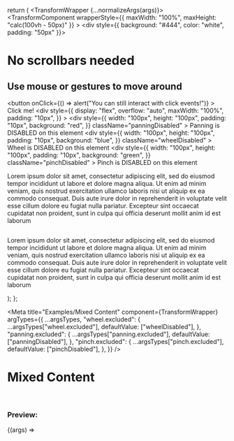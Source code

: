 


  return (
    <TransformWrapper {...normalizeArgs(args)}>
      <TransformComponent
        wrapperStyle={{ maxWidth: "100%", maxHeight: "calc(100vh - 50px)" }}
      >
        <div style={{ background: "#444", color: "white", padding: "50px" }}>
          <h1>No scrollbars needed</h1>
          <h2>Use mouse or gestures to move around</h2>
          <button
            onClick={() => alert("You can still interact with click events!")}
          >
            Click me!
          </button>
          <div
            style={{
              display: "flex",
              overflow: "auto",
              maxWidth: "100%",
              padding: "10px",
            }}
          >
            <div
              style={{
                width: "100px",
                height: "100px",
                padding: "10px",
                background: "red",
              }}
              className="panningDisabled"
            >
              Panning is DISABLED on this element
            </div>
            <div
              style={{
                width: "100px",
                height: "100px",
                padding: "10px",
                background: "blue",
              }}
              className="wheelDisabled"
            >
              Wheel is DISABLED on this element
            </div>
            <div
              style={{
                width: "100px",
                height: "100px",
                padding: "10px",
                background: "green",
              }}
              className="pinchDisabled"
            >
              Pinch is DISABLED on this element
            </div>
          </div>
          <p>
            Lorem ipsum dolor sit amet, consectetur adipiscing elit, sed do
            eiusmod tempor incididunt ut labore et dolore magna aliqua. Ut enim
            ad minim veniam, quis nostrud exercitation ullamco laboris nisi ut
            aliquip ex ea commodo consequat. Duis aute irure dolor in
            reprehenderit in voluptate velit esse cillum dolore eu fugiat nulla
            pariatur. Excepteur sint occaecat cupidatat non proident, sunt in
            culpa qui officia deserunt mollit anim id est laborum
          </p>
          <img src={exampleImg} alt="" />
          <p>
            Lorem ipsum dolor sit amet, consectetur adipiscing elit, sed do
            eiusmod tempor incididunt ut labore et dolore magna aliqua. Ut enim
            ad minim veniam, quis nostrud exercitation ullamco laboris nisi ut
            aliquip ex ea commodo consequat. Duis aute irure dolor in
            reprehenderit in voluptate velit esse cillum dolore eu fugiat nulla
            pariatur. Excepteur sint occaecat cupidatat non proident, sunt in
            culpa qui officia deserunt mollit anim id est laborum
          </p>
        </div>
      </TransformComponent>
    </TransformWrapper>
  );
};

<Meta
  title="Examples/Mixed Content"
  component={TransformWrapper}
  argTypes={{
    ...argsTypes,
    "wheel.excluded": {
      ...argsTypes["wheel.excluded"],
      defaultValue: ["wheelDisabled"],
    },
    "panning.excluded": {
      ...argsTypes["panning.excluded"],
      defaultValue: ["panningDisabled"],
    },
    "pinch.excluded": {
      ...argsTypes["pinch.excluded"],
      defaultValue: ["pinchDisabled"],
    },
  }}
/>

# Mixed Content

<br />

### Preview:

<Canvas>
  <Story name="Mixed Content">{(args) => <Template {...args} />}</Story>
</Canvas>

## Component API

<ArgsTable story="Mixed Content" />
